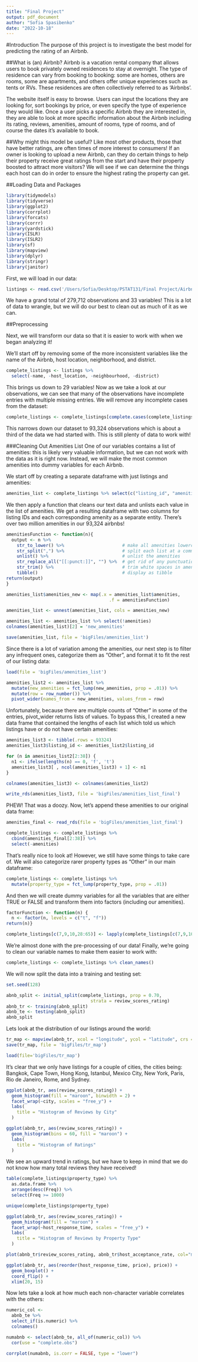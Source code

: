 ```yaml
---
title: "Final Project"
output: pdf_document
author: "Sofia Spasibenko"
date: "2022-10-18"
---
```


#Introduction
The purpose of this project is to investigate the best model for predicting the rating of an Airbnb.

##What is (an) Airbnb?
Airbnb is a vacation rental company that allows users to book privately owned residences to stay at overnight. The type of residence can vary from booking to booking: some are homes, others are rooms, some are apartments, and others offer unique experiences such as tents or RVs. These residences are often collectively referred to as 'Airbnbs'.

The website itself is easy to browse. Users can input the locations they are looking for, sort bookings by price, or even specify the type of experience they would like. Once a user picks a specific Airbnb they are interested in, they are able to look at more specific information about the Airbnb including its rating, reviews, amenities, amount of rooms, type of rooms, and of course the dates it's available to book.

##Why might this model be useful?
Like most other products, those that have better ratings, are often times of more interest to consumers! If an owner is looking to upload a new Airbnb, can they do certain things to help their property receive great ratings from the start and have their property boosted to attract more visitors? We will see if we can determine the things each host can do in order to ensure the highest rating the property can get.

##Loading Data and Packages

```r
library(tidymodels)
library(tidyverse)
library(ggplot2)
library(corrplot)
library(forcats)
library(corrr)
library(yardstick)
library(ISLR)
library(ISLR2)
library(sf)
library(mapview)
library(dplyr)
library(stringr)
library(janitor)
```

First, we will load in our data:
```r
listings <- read.csv('/Users/Sofia/Desktop/PSTAT131/Final Project/Airbnb Data/Listings.csv')
```

We have a grand total of 279,712 observations and 33 variables! This is a lot of data to wrangle, but we will do our best to clean out as much of it as we can.

##Preprocessing

Next, we will transform our data so that it is easier to work with when we began analyzing it! 

We'll start off by removing some of the more inconsistent variables like the name of the Airbnb, host location, neighborhood, and district.

```r
complete_listings <- listings %>% 
  select(-name, -host_location, -neighbourhood, -district)
```

This brings us down to 29 variables! Now as we take a look at our observations, we can see that many of the observations have incomplete entries with multiple missing entries. We will remove any incomplete cases from the dataset:

```r
complete_listings <- complete_listings[complete.cases(complete_listings), ]
```

This narrows down our dataset to 93,324 observations which is about a third of the data we had started with. This is still plenty of data to work with!

###Cleaning Out Amenities List
One of our variables contains a list of amenities: this is likely very valuable information, but we can not work with the data as it is right now. Instead, we will make the most common amenities into dummy variables for each Airbnb.

We start off by creating a separate dataframe with just listings and amenities:

```r
amenities_list <- complete_listings %>% select(c("listing_id", "amenities"))
```

We then apply a function that cleans our text data and unlists each value in the list of amenities. We get a resulting dataframe with two columns for listing IDs and each corresponding amenity as a separate entity. There's over two million amenities in our 93,324 airbnbs!

```r
amenitiesFunction <- function(n){
  output <- n %>% 
    str_to_lower() %>%                      # make all amenities lowercase
    str_split(",") %>%                      # split each list at a comma
    unlist() %>%                            # unlist the amenities
    str_replace_all("[[:punct:]]", "") %>%  # get rid of any punctuation
    str_trim() %>%                          # trim white spaces in amenities
    tibble()                                # display as tibble
return(output)
}

amenities_list$amenities_new <- map(.x = amenities_list$amenities, 
                                       .f = amenitiesFunction)

amenities_list <- unnest(amenities_list, cols = amenities_new)

amenities_list <- amenities_list %>% select(!amenities)
colnames(amenities_list)[2] = 'new_amenities'

save(amenities_list, file = 'bigFiles/amenities_list')
```

Since there is a lot of variation among the amenities, our next step is to filter any infrequent ones, categorize them as "Other", and format it to fit the rest of our listing data:

```r
load(file = 'bigFiles/amenities_list')

amenities_list2 <- amenities_list %>%
  mutate(new_amenities = fct_lump(new_amenities, prop = .01)) %>%
  mutate(row = row_number()) %>% 
  pivot_wider(names_from = new_amenities, values_from = row)
```

Unfortunately, because there are multiple counts of "Other" in some of the entries, pivot_wider returns lists of values. To bypass this, I created a new data frame that contained the lengths of each list which told us which listings have or do not have certain amenities:

```r
amenities_list3 <- tibble(.rows = 93324)
amenities_list3$listing_id <- amenities_list2$listing_id

for (n in amenities_list2[2:38]) {
  n1 <- ifelse(lengths(n) == 0, 'f', 't')
  amenities_list3[ , ncol(amenities_list3) + 1] <- n1
}

colnames(amenities_list3) <- colnames(amenities_list2)

write_rds(amenities_list3, file = 'bigFiles/amenities_list_final')
```

PHEW! That was a doozy. Now, let's append these amenities to our original data frame:

```r
amenities_final <- read_rds(file = 'bigFiles/amenities_list_final')

complete_listings <- complete_listings %>% 
  cbind(amenities_final[2:38]) %>% 
  select(-amenities)
```

That's really nice to look at! However, we still have some things to take care of. We will also categorize rarer property types as "Other" in our main dataframe:

```r
complete_listings <- complete_listings %>%
  mutate(property_type = fct_lump(property_type, prop = .01))
```

And then we will create dummy variables for all the variables that are either TRUE or FALSE and transform them into factors (including our amenities).

```r
factorFunction <- function(n) {
  n <- factor(n, levels = c("t", "f"))
return(n)}

complete_listings[c(7,9,10,28:65)] <- lapply(complete_listings[c(7,9,10,28:65)], factorFunction)
```

We're almost done with the pre-processing of our data! Finally, we're going to clean our variable names to make them easier to work with:

```r
complete_listings <- complete_listings %>% clean_names()
```

We will now split the data into a training and testing set:

```r
set.seed(128)

abnb_split <- initial_split(complete_listings, prop = 0.70,
                                strata = review_scores_rating)
abnb_tr <- training(abnb_split)
abnb_te <- testing(abnb_split)
abnb_split
```

Lets look at the distribution of our listings around the world:
```r
tr_map <- mapview(abnb_tr, xcol = "longitude", ycol = "latitude", crs = 4269, grid = FALSE)
save(tr_map, file = 'bigFiles/tr_map')
```
```r
load(file='bigFiles/tr_map')
```

It's clear that we only have listings for a couple of cities, the cities being: Bangkok, Cape Town, Hong Kong, Istanbul, Mexico City, New York, Paris, Rio de Janeiro, Rome, and Sydney.

```r
ggplot(abnb_tr, aes(review_scores_rating)) +
  geom_histogram(fill = "maroon", binwidth = 2) +
  facet_wrap(~city, scales = "free_y") +
  labs(
    title = "Histogram of Reviews by City"
  )
```


```r
ggplot(abnb_tr, aes(review_scores_rating)) +
  geom_histogram(bins = 60, fill = "maroon") +
  labs(
    title = "Histogram of Ratings"
  )
```

We see an upward trend in ratings, but we have to keep in mind that we do not know how many total reviews they have received!

```r
table(complete_listings$property_type) %>% 
  as.data.frame %>% 
  arrange(desc(Freq)) %>% 
  select(Freq >= 1000)

unique(complete_listings$property_type)

ggplot(abnb_tr, aes(review_scores_rating)) +
  geom_histogram(fill = "maroon") +
  facet_wrap(~host_response_time, scales = "free_y") +
  labs(
    title = "Histogram of Reviews by Property Type"
  )

plot(abnb_tr$review_scores_rating, abnb_tr$host_acceptance_rate, col="maroon")

ggplot(abnb_tr, aes(reorder(host_response_time, price), price)) +
  geom_boxplot() + 
  coord_flip() +
  xlim(20, 15)
```


Now lets take a look at how much each non-character variable correlates with the others:

```r
numeric_col <-
  abnb_te %>%
  select_if(is.numeric) %>%
  colnames()

numabnb <- select(abnb_te, all_of(numeric_col)) %>%
  cor(use = "complete.obs")

corrplot(numabnb, is.corr = FALSE, type = "lower")
```


